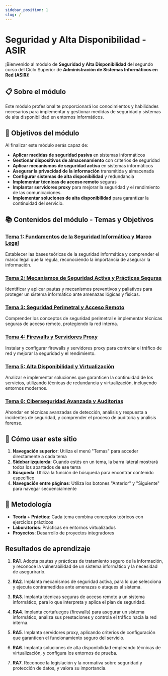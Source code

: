 ```yaml
---
sidebar_position: 1
slug: /
---
```


# Seguridad y Alta Disponibilidad - ASIR

¡Bienvenido al módulo de **Seguridad y Alta Disponibilidad** del segundo curso del Ciclo Superior de **Administración de Sistemas Informáticos en Red (ASIR)**!

## 📋 Sobre el módulo

Este módulo profesional te proporcionará los conocimientos y habilidades necesarios para implementar y gestionar medidas de seguridad y sistemas de alta disponibilidad en entornos informáticos.

## 🎯 Objetivos del módulo

Al finalizar este módulo serás capaz de:

- **Aplicar medidas de seguridad pasiva** en sistemas informáticos
- **Gestionar dispositivos de almacenamiento** con criterios de seguridad
- **Aplicar mecanismos de seguridad activa** en sistemas informáticos
- **Asegurar la privacidad de la información** transmitida y almacenada
- **Configurar sistemas de alta disponibilidad** y redundancia
- **Implementar técnicas de acceso remoto** seguras
- **Implantar servidores proxy** para mejorar la seguridad y el rendimiento de las comunicaciones.
- **Implementar soluciones de alta disponibilidad** para garantizar la continuidad del servicio.

## 📚 Contenidos del módulo - Temas y Objetivos

### [Tema 1:  Fundamentos de la Seguridad Informática y Marco Legal](/docs/tema-01-fundamentos/fundamentos)
Establecer las bases teóricas de la seguridad informática y comprender el marco legal que la regula, reconociendo la importancia de asegurar la información.

### [Tema 2: Mecanismos de Seguridad Activa y Prácticas Seguras](/docs/tema-02-seguridad-activa/introduccion)
Identificar y aplicar pautas y mecanismos preventivos y paliativos para proteger un sistema informático ante amenazas lógicas y físicas.

### [Tema 3: Seguridad Perimetral y Acceso Remoto](/docs/tema-03-seguridad-perimetral/introduccion)
Comprender los conceptos de seguridad perimetral e implementar técnicas seguras de acceso remoto, protegiendo la red interna.

### [Tema 4: Firewalls y Servidores Proxy](/docs/tema-04-firewalls-proxy/introduccion)
Instalar y configurar firewalls y servidores proxy para controlar el tráfico de red y mejorar la seguridad y el rendimiento.

### [Tema 5: Alta Disponibilidad y Virtualización](/docs/tema-05-alta-disponibilidad/introduccion)
Analizar e implementar soluciones que garanticen la continuidad de los servicios, utilizando técnicas de redundancia y virtualización, incluyendo entornos modernos.

### [Tema 6: Ciberseguridad Avanzada y Auditorías](/docs/tema-06-ciberseguridad-auditorias/introduccion)
Ahondar en técnicas avanzadas de detección, análisis y respuesta a incidentes de seguridad, y comprender el proceso de auditoría y análisis forense.
## 🚀 Cómo usar este sitio

1. **Navegación superior**: Utiliza el menú "Temas" para acceder directamente a cada tema
2. **Sidebar izquierda**: Cuando estés en un tema, la barra lateral mostrará todos los apartados de ese tema
3. **Búsqueda**: Utiliza la función de búsqueda para encontrar contenido específico
4. **Navegación entre páginas**: Utiliza los botones "Anterior" y "Siguiente" para navegar secuencialmente

## 📖 Metodología

- **Teoría + Práctica**: Cada tema combina conceptos teóricos con ejercicios prácticos
- **Laboratorios**: Prácticas en entornos virtualizados
- **Proyectos**: Desarrollo de proyectos integradores

## Resultados de aprendizaje

1. **RA1**. Adopta pautas y prácticas de tratamiento seguro de la información, y reconoce la vulnerabilidad de un sistema informático y la necesidad de asegurirarlo. 

2. **RA2**. Implanta mecanismos de seguridad activa, para lo que selecciona y ejecuta contramedidas ante amenazas o ataques al sistema.

3. **RA3**. Implanta técnicas seguras de acceso remoto a un sistema informático, para lo que interpreta y aplica el plan de seguridad.

4. **RA4**. Implanta cortafuegos (firewalls) para asegurar un sistema informático, analiza sus prestaciones y controla el tráfico hacia la red interna.

5. **RA5**. Implanta servidores proxy, aplicando criterios de configuración que garanticen el funcionamiento seguro del servicio.

6. **RA6**. Implanta soluciones de alta disponibilidad empleando técnicas de virtualización, y configura los entornos de prueba.

7. **RA7**. Reconoce la legislación y la normativa sobre seguridad y protección de datos, y valora su importancia.